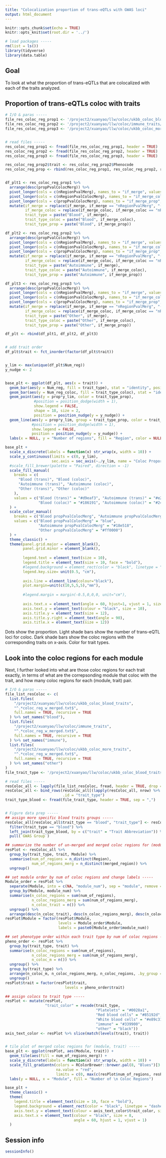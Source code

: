 ```yaml
---
title: "Colocalization proportion of trans-eQTLs with GWAS loci"
output: html_document
---
```


```r
knitr::opts_chunk$set(echo = TRUE)
knitr::opts_knit$set(root.dir = '../')

# load packages -----
rm(list = ls())
library(tidyverse)
library(data.table)
```

## Goal

To look at what the proportion of trans-eQTLs that are colocalized with each of the traits analyzed.


## Proportion of trans-eQTLs coloc with traits

```r
# I/O & paras -----
file_res_coloc_reg_prop1 <- '/project2/xuanyao/llw/coloc/ukbb_coloc_blood_traits/data/coloc_region_prop_merged.txt'
file_res_coloc_reg_prop2 <- '/project2/xuanyao/llw/coloc/immune_traits/pmid_all/coloc_region_prop_merged.txt'
file_res_coloc_reg_prop3 <- '/project2/xuanyao/llw/coloc/ukbb_coloc_more_traits/all_trait/data/coloc_region_prop_merged.txt'


# read files -----
res_coloc_reg_prop1 <- fread(file_res_coloc_reg_prop1, header = TRUE)
res_coloc_reg_prop2 <- fread(file_res_coloc_reg_prop2, header = TRUE)
res_coloc_reg_prop3 <- fread(file_res_coloc_reg_prop3, header = TRUE)

res_coloc_reg_prop2$trait <- res_coloc_reg_prop2$Phenocode
res_coloc_reg_prop <- rbind(res_coloc_reg_prop1, res_coloc_reg_prop2, res_coloc_reg_prop3)


df_plt1 <- res_coloc_reg_prop1 %>%
  arrange(desc(propPvalColocMerg)) %>%
  pivot_longer(cols = c(nRegionPvalMerg), names_to = "if_merge", values_to = "Num_reg") %>%
  pivot_longer(cols = c(nRegionPvalColocMerg), names_to = "if_merge_coloc", values_to = "Num_reg_coloc") %>%
  pivot_longer(cols = c(propPvalColocMerg), names_to = "if_merge_prop", values_to = "prop") %>%
  mutate(if_merge = replace(if_merge, if_merge == "nRegionPvalMerg", "(trans)"),
         if_merge_coloc = replace(if_merge_coloc, if_merge_coloc == "nRegionPvalColocMerg", "(coloc)"),
         trait_type = paste("Blood", if_merge),
         trait_type_coloc = paste("Blood", if_merge_coloc),
         trait_type_prop = paste("Blood", if_merge_prop))

df_plt2 <- res_coloc_reg_prop2 %>%
  arrange(desc(propPvalColocMerg)) %>%
  pivot_longer(cols = c(nRegionPvalMerg), names_to = "if_merge", values_to = "Num_reg") %>%
  pivot_longer(cols = c(nRegionPvalColocMerg), names_to = "if_merge_coloc", values_to = "Num_reg_coloc") %>%
  pivot_longer(cols = c(propPvalColocMerg), names_to = "if_merge_prop", values_to = "prop") %>%
  mutate(if_merge = replace(if_merge, if_merge == "nRegionPvalMerg", "(trans)"),
         if_merge_coloc = replace(if_merge_coloc, if_merge_coloc == "nRegionPvalColocMerg", "(coloc)"),
         trait_type = paste("Autoimmune", if_merge),
         trait_type_coloc = paste("Autoimmune", if_merge_coloc),
         trait_type_prop = paste("Autoimmune", if_merge_prop))

df_plt3 <- res_coloc_reg_prop3 %>%
  arrange(desc(propPvalColocMerg)) %>%
  pivot_longer(cols = c(nRegionPvalMerg), names_to = "if_merge", values_to = "Num_reg") %>%
  pivot_longer(cols = c(nRegionPvalColocMerg), names_to = "if_merge_coloc", values_to = "Num_reg_coloc") %>%
  pivot_longer(cols = c(propPvalColocMerg), names_to = "if_merge_prop", values_to = "prop") %>%
  mutate(if_merge = replace(if_merge, if_merge == "nRegionPvalMerg", "(trans)"),
         if_merge_coloc = replace(if_merge_coloc, if_merge_coloc == "nRegionPvalColocMerg", "(coloc)"),
         trait_type = paste("Other", if_merge),
         trait_type_coloc = paste("Other", if_merge_coloc),
         trait_type_prop = paste("Other", if_merge_prop))

df_plt <- rbind(df_plt1, df_plt2, df_plt3)


# add trait order
df_plt$trait <- fct_inorder(factor(df_plt$trait))


y_lim <- max(unique(df_plt$Num_reg))
y_nudge <- 2


base_plt <- ggplot(df_plt, aes(x = trait)) +
  geom_bar(aes(y = Num_reg, fill = trait_type), stat = "identity", position = position_dodge(width = 1)) +
  geom_bar(aes(y = Num_reg_coloc, fill = trait_type_coloc), stat = "identity", position = position_dodge(width = 1)) +
  geom_point(aes(y = prop*y_lim, color = trait_type_prop),
             #position = position_dodge(width = 1),
             show.legend = FALSE,
             shape = 18, size = 2,
             position = position_nudge(y = y_nudge)) +
  geom_line(aes(y = prop*y_lim, group = trait_type_prop, color = trait_type_prop),
            #position = position_dodge(width = 1),
            show.legend = FALSE,
            position = position_nudge(y = y_nudge)) +
  labs(x = NULL, y = "Number of regions", fill = "Region", color = NULL)

base_plt +
  scale_x_discrete(labels = function(x) str_wrap(x, width = 10)) +
  scale_y_continuous(limits = c(0, y_lim),
                     sec.axis = sec_axis(~./y_lim, name = "Coloc Proportion")) +
  #scale_fill_brewer(palette = "Paired", direction = -1)
  scale_fill_manual(
    breaks = c(
      "Blood (trans)", "Blood (coloc)",
      "Autoimmune (trans)", "Autoimmune (coloc)", 
      "Other (trans)", "Other (coloc)"
    ),
    values = c("Blood (trans)" = "#d9eaf3", "Autoimmune (trans)" = "#e2f3d4", "Other (trans)" = "#fde0e0",
               "Blood (coloc)" = "#186191", "Autoimmune (coloc)" = "#24731f", "Other (coloc)" = "#9e1213")
  ) +
  scale_color_manual(
    breaks = c("Blood propPvalColocMerg", "Autoimmune propPvalColocMerg", "Other propPvalColocMerg"),
    values = c("Blood propPvalColocMerg" = "blue",
               "Autoimmune propPvalColocMerg" = "#18e518",
               "Other propPvalColocMerg" = "#ff0000")
  ) +
  theme_classic() +
  theme(panel.grid.major = element_blank(),
        panel.grid.minor = element_blank(),
        
        legend.text = element_text(size = 10),
        legend.title = element_text(size = 10, face = "bold"),
        #legend.background = element_rect(color = "black", linetype = "dashed"),
        legend.key.size= unit(0.5, "cm"),
        
        axis.line = element_line(colour="black"),
        plot.margin=unit(c(10,5,5,5),"mm"),
        
        #legend.margin = margin(-0.5,0,0,0, unit="cm"),
        
        axis.text.x = element_text(angle = 60, hjust=1, vjust = 1, size = 8, color = "black"),
        axis.text.y = element_text(colour = "black", size = 10),
        axis.title.y = element_text(size = 12),
        axis.title.y.right = element_text(angle = 90),
        axis.title.x = element_text(size = 12))

```

Dots show the proportion. Light shade bars show the number of trans-eQTL loci for coloc. Dark shade bars show the coloc regions with the corresponding traits on x-axis. Color for trait types.


## Look into the coloc regions for each module

Next, I further looked into what are those coloc regions for each trait exactly, in terms of what are the correpsonding module that coloc with the trait, and how many coloc regions for each (module, trait) pair.


```r
# I/O & paras -----
file_list_resColoc <- c(
  list.files(
    "/project2/xuanyao/llw/coloc/ukbb_coloc_blood_traits",
    "^.*coloc_reg_w_merged.txt$",
    full.names = TRUE, recursive = TRUE
  ) %>% set_names("blood"),
  list.files(
    "/project2/xuanyao/llw/coloc/immune_traits",
    "^.*coloc_reg_w_merged.txt$",
    full.names = TRUE, recursive = TRUE
  ) %>% set_names("immune"),
  list.files(
    "/project2/xuanyao/llw/coloc/ukbb_coloc_more_traits",
    "^.*coloc_reg_w_merged.txt$",
    full.names = TRUE, recursive = TRUE
  ) %>% set_names("other")
)
file_trait_type <- '/project2/xuanyao/llw/coloc/ukbb_coloc_blood_traits/ukbb_blood_traits.csv'

# read files -----
resColoc_all <- lapply(file_list_resColoc, fread, header = TRUE, drop = "Phenocode")
resColoc_all <- bind_rows(resColoc_all[(lapply(resColoc_all, nrow) %>% unlist()) > 0],
                          .id = "trait_type")
trait_type_blood <- fread(file_trait_type, header = TRUE, sep = ",")


# Figure data prep -----
## assign more specific blood traits groups -----
resColoc_all[resColoc_all$trait_type == "blood", "trait_type"] <- resColoc_all %>%
  filter(trait_type == "blood") %>%
  left_join(trait_type_blood, by = c("trait" = "Trait Abbreviation")) %>%
  pull(`GWAS Group`)

## summarize the number of un-merged and merged coloc regions for (module, trait) -----
resPlot <- resColoc_all %>%
  group_by(trait_type, trait, Module) %>%
  summarise(num_of_regions = n_distinct(Region),
            num_of_regions_merg = n_distinct(merged_region)) %>%
  ungroup()

## set module order by num of coloc regions and change labels -----
Module_order = resPlot %>%
  separate(Module, into = c(NA, "module_num"), sep = "module", remove = FALSE, convert = TRUE) %>%
  group_by(Module, module_num) %>%
  summarise(n_coloc_regions = sum(num_of_regions),
            n_coloc_regions_merg = sum(num_of_regions_merg),
            n_coloc_trait = n()) %>%
  ungroup() %>%
  arrange(desc(n_coloc_trait), desc(n_coloc_regions_merg), desc(n_coloc_regions))
resPlot$Module = factor(resPlot$Module,
                        levels = Module_order$Module,
                        labels = paste0(Module_order$module_num))

## set phenotype order within each trait type by num of coloc regions -----
pheno_order <- resPlot %>%
  group_by(trait_type, trait) %>%
  summarise(n_coloc_regions = sum(num_of_regions),
            n_coloc_regions_merg = sum(num_of_regions_merg),
            n_coloc_m = n()) %>%
  ungroup() %>%
  group_by(trait_type) %>%
  arrange(n_coloc_m, n_coloc_regions_merg, n_coloc_regions, .by_group = TRUE) %>%
  ungroup()
resPlot$trait = factor(resPlot$trait,
                           levels = pheno_order$trait)

## assign colocs to trait type -----
resPlot <- mutate(resPlot,
                  "trait_color" = recode(trait_type,
                                         "Platelets" = "#0028a1",
                                         "Red blood cells" = "#85192d",
                                         "White blood cells" = "#e89c31",
                                         "immune" = "#339900",
                                         "other" = "black"))
axis_text_color <- resPlot %>% slice(match(levels(trait), trait))


# tile plot of merged coloc regions for (module, trait) -----
base_plt <- ggplot(resPlot, aes(Module, trait)) +
  geom_tile(aes(fill = num_of_regions_merg)) +
  scale_y_discrete(labels = function(x) str_wrap(x, width = 10)) +
  scale_fill_gradientn(colors = RColorBrewer::brewer.pal(8, "Blues")[3:8],
                       na.value = "red",
                       limits = c(0, max(c(resPlot$num_of_regions, resPlot$num_of_regions_merg)))) +
  labs(y = NULL, x = "Module", fill = "Number of \n Coloc Regions")

base_plt +
  theme_classic() +
  theme(
    legend.title = element_text(size = 10, face = "bold"),
    legend.background = element_rect(color = "black", linetype = "dashed"),
    axis.text.y = element_text(colour = axis_text_color$trait_color, size = 8),
    axis.text.x = element_text(colour = "black", size = 8,
                               angle = 60, hjust = 1, vjust = 1)
  )
```



## Session info

```r
sessionInfo()
```

